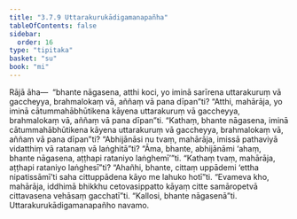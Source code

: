 ```yaml
---
title: "3.7.9 Uttarakurukādigamanapañha"
tableOfContents: false
sidebar:
  order: 16
type: "tipitaka"
basket: "su"
book: "mi"
---
```



<DynamicBreadcrumb />

<Division number="102" book="mi">

<Paragraph number="484" book="mi">
Rājā āha—  “bhante nāgasena, atthi koci, yo iminā sarīrena uttarakuruṃ vā gaccheyya, brahmalokaṃ vā, aññaṃ vā pana dīpan”ti? “Atthi, mahārāja, yo iminā cātummahābhūtikena kāyena uttarakuruṃ vā gaccheyya, brahmalokaṃ vā, aññaṃ vā pana dīpan”ti.
</Paragraph>

<Paragraph number="485" book="mi">
“Kathaṃ, bhante nāgasena, iminā cātummahābhūtikena kāyena uttarakuruṃ vā gaccheyya, brahmalokaṃ vā, aññaṃ vā pana dīpan”ti? “Abhijānāsi nu tvaṃ, mahārāja, imissā pathaviyā vidatthiṃ vā ratanaṃ vā laṅghitā”ti? “Āma, bhante, abhijānāmi ‘ahaṃ, bhante nāgasena, aṭṭhapi rataniyo laṅghemī’”ti. “Kathaṃ tvaṃ, mahārāja, aṭṭhapi rataniyo laṅghesī”ti? “Ahañhi, bhante, cittaṃ uppādemi ‘ettha nipatissāmī’ti saha cittuppādena kāyo me lahuko hotī”ti. “Evameva kho, mahārāja, iddhimā bhikkhu cetovasippatto kāyaṃ citte samāropetvā cittavasena vehāsaṃ gacchatī”ti.
</Paragraph>

<Paragraph number="486" book="mi">
“Kallosi, bhante nāgasenā”ti.

</Paragraph>
</Division>

<Paragraph number="487" type="center" book="mi">
Uttarakurukādigamanapañho navamo.
</Paragraph>